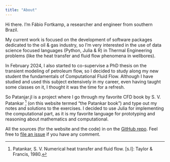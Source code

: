 ```yaml
---
title: "About"
---
```


Hi there. I'm Fábio Fortkamp, a researcher and engineer from southern Brazil.

My current work is focused on the development of software packages dedicated
to the oil & gas industry, so I'm very interested in the use of data science
focused languages (Python, Julia & R) in Thermal Engineering problems (like
the heat transfer and fluid flow phenomena in wellbores).

In February 2024, I also started to co-supervise a PhD thesis on the transient
modeling of petroleum flow, so I decided to study along my new student the
fundamentals of Computational Fluid Flow. Although I have studied and used
this subject extensively in my career, even having taught some classes on it,
I thought it was the time for a refresh.

So Patanjar.jl is a project where I go through my favorite CFD book by S. V. 
Patankar [^1] (on this website termed "the Patankar book") and type out
my notes and solutions to the exercises. I decided to use Julia for 
implementing the computational part, as it is my favorite language
for prototyping and reasoning about mathematics and computational.

All the sources (for the website and the code) in on the
[GitHub repo](https://github.com/fabiofortkamp/Patankar.jl). Feel free
to [file an issue](https://github.com/fabiofortkamp/Patankar.jl/issues) if you 
have any comment.

[^1]: Patankar, S. V. Numerical heat transfer and fluid flow. 
[s.l]: Taylor & Francis, 1980.
